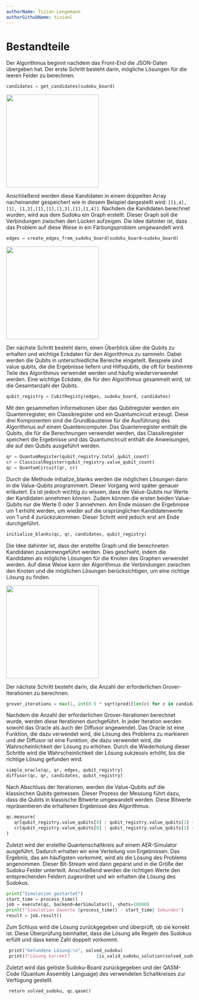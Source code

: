 ```yaml
---
authorName: Tizian Lengemann
authorGithubName: tizianl
---
```


# Bestandteile

Der Algorithmus beginnt nachdem das Front-End die JSON-Daten übergeben hat. Der erste Schritt besteht darin, mögliche Lösungen für die leeren Felder zu berechnen.

```python
candidates = get_candidates(sudoku_board) 
```

 <img width="250px" src="../../Bestandteile Bild 1.JPG" />
      
      
Anschließend werden diese Kandidaten in einem doppelten Array nacheinander gespeichert wie in diesem Beispiel dargestellt wird: `[[1,4], [1], [1,2],[1],[1],[1,3],[1],[1,4]]`.
Nachdem die Kandidaten berechnet wurden, wird aus dem Sudoku ein Graph erstellt. Dieser Graph soll die Verbindungen zwischen den Lücken aufzeigen. Die Idee dahinter ist, dass das Problem auf diese Weise in ein Färbungsproblem umgewandelt wird.

      
 ```python    
 edges = create_edges_from_sudoku_board(sudoku_board=sudoku_board) 
 ```   

  <img width="250px" src="../../Bestandteile Bild 2.JPG" />
 
 
Der nächste Schritt besteht darin, einen Überblick über die Qubits zu erhalten und wichtige Eckdaten für den Algorithmus zu sammeln. Dabei werden die Qubits in unterschiedliche Bereiche eingeteilt. Beispiele sind value qubits, die die Ergebnisse liefern und Hilfsqubits, die oft für bestimmte Teile des Algorithmus verwendet werden und häufig wiederverwendet werden. Eine wichtige Eckdate, die für den Algorithmus gesammelt wird, ist die Gesamtanzahl der Qubits. 


```python      
qubit_registry = CubitRegisty(edges, sudoku_board, candidates) 
```
 
Mit den gesammelten Informationen über das Qubitregister werden ein Quantenregister, ein Classikregister und ein Quantumcircuit erzeugt. Diese drei Komponenten sind die Grundbausteine für die Ausführung des Algorithmus auf einem Quantencomputer. Das Quantenregister enthält die Qubits, die für die Berechnungen verwendet werden, das Classikregister speichert die Ergebnisse und das Quantumcircuit enthält die Anweisungen, die auf den Qubits ausgeführt werden.

```python     
qr = QuantumRegister(qubit_registry.total_qubit_count) 
cr = ClassicalRegister(qubit_registry.value_qubit_count) 
qc = QuantumCircuit(qr, cr)
```
 
Durch die Methode initialize_blanks werden die möglichen Lösungen dann in die Value-Qubits programmiert. Dieser Vorgang wird später genauer erläutert. Es ist jedoch wichtig zu wissen, dass die Value-Qubits nur Werte der Kandidaten annehmen können. Zudem können die ersten beiden Value-Qubits nur die Werte 0 oder 3 annehmen. Am Ende müssen die Ergebnisse um 1 erhöht werden, um wieder auf die ursprünglichen Kandidatenwerte von 1 und 4 zurückzukommen. Dieser Schritt wird jedoch erst am Ende durchgeführt.

```python
initialize_blanks(qc, qr, candidates, qubit_registry) 
```

Die Idee dahinter ist, dass der erstellte Graph und die berechneten Kandidaten zusammengeführt werden. Dies geschieht, indem die Kandidaten als mögliche Lösungen für die Knoten des Graphen verwendet werden. Auf diese Weise kann der Algorithmus die Verbindungen zwischen den Knoten und die möglichen Lösungen berücksichtigen, um eine richtige Lösung zu finden.

<img width="250px" src="../../Bestandteile Bild 3.JPG" />


Der nächste Schritt besteht darin, die Anzahl der erforderlichen Grover-Iterationen zu berechnen.

```python
grover_iterations = max(1, int(0.5 * sqrt(prod([len(c) for c in candidates])))) 
```
 
Nachdem die Anzahl der erforderlichen Grover-Iterationen berechnet wurde, werden diese Iterationen durchgeführt. In jeder Iteration werden sowohl das Oracle als auch der Diffusor angewendet. Das Oracle ist eine Funktion, die dazu verwendet wird, die Lösung des Problems zu markieren und der Diffusor ist eine Funktion, die dazu verwendet wird, die Wahrscheinlichkeit der Lösung zu erhöhen. Durch die Wiederholung dieser Schritte wird die Wahrscheinlichkeit der Lösung sukzessiv erhöht, bis die richtige Lösung gefunden wird. 

 
```python
simple_oracle(qc, qr, edges, qubit_registry) 
diffusor(qc, qr, candidates, qubit_registry) 
```
 
Nach Abschluss der Iterationen, werden die Value-Qubits auf die klassischen Qubits gemessen. Dieser Prozess der Messung führt dazu, dass die Qubits in klassische Bitwerte umgewandelt werden. Diese Bitwerte repräsentieren die erhaltenen Ergebnisse des Algorithmus.

```python
qc.measure( 
   qr[qubit_registry.value_qubits[0] : qubit_registry.value_qubits[1] + 1], 
   cr[qubit_registry.value_qubits[0] : qubit_registry.value_qubits[1] + 1], 
) 
```

Zuletzt wird der erstellte Quantenschaltkreis auf einem AER-Simulator ausgeführt. Dadurch erhalten wir eine Verteilung von Ergebnissen. Das Ergebnis, das am häufigsten vorkommt, wird als die Lösung des Problems angenommen. Dieser Bit-Stream wird dann geparst und in die Größe der Sudoku-Felder unterteilt. Anschließend werden die richtigen Werte den entsprechenden Feldern zugeordnet und wir erhalten die Lösung des Sudokus.

```python
print("Simulation gestartet") 
start_time = process_time() 
job = execute(qc, backend=AerSimulator(), shots=10000) 
print(f"Simulation dauerte {process_time() - start_time} Sekunden") 
result = job.result() 
```
 
Zum Schluss wird die Lösung zurückgegeben und überprüft, ob sie korrekt ist. Diese Überprüfung beinhaltet, dass die Lösung alle Regeln des Sudokus erfüllt und dass keine Zahl doppelt vorkommt.
 
```python
 print("Gefundene Lösung:\n", solved_sudoku) 
 print(f"Lösung korrekt?          {is_valid_sudoku_solution(solved_sudoku)}") 

 ```

Zuletzt wird das gelöste Sudoku-Board zurückgegeben und der QASM-Code (Quantum Assembly Language) des verwendeten Schaltkreises zur Verfügung gestellt. 
```python
 return solved_sudoku, qc.qasm() 
```
